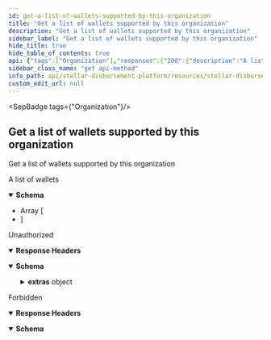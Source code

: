 ```yaml
---
id: get-a-list-of-wallets-supported-by-this-organization
title: "Get a list of wallets supported by this organization"
description: "Get a list of wallets supported by this organization"
sidebar_label: "Get a list of wallets supported by this organization"
hide_title: true
hide_table_of_contents: true
api: {"tags":["Organization"],"responses":{"200":{"description":"A list of wallets","content":{"application/json":{"schema":{"type":"array","items":{"type":"object","properties":{"id":{"type":"string"},"name":{"type":"string"},"homepage":{"type":"string"},"sep_10_client_domain":{"type":"string"},"deep_link_schema":{"type":"string"},"created_at":{"type":"string","format":"date-time"},"updated_at":{"type":"string","format":"date-time"}}}}}}},"401":{"description":"Unauthorized","headers":{},"content":{"application/json":{"schema":{"type":"object","properties":{"error":{"type":"string"},"extras":{"type":"object","properties":{"status":{"type":"number"},"message":{"type":"string"}}}},"example":{"error":"Not authorized","extras":{"status":401,"message":"Not authorized"}}},"examples":{"response":{"value":{"error":"Not authorized","extras":{"status":401,"message":"Not authorized"}}}}}}},"403":{"description":"Forbidden","headers":{},"content":{"application/json":{"schema":{"type":"object","properties":{"error":{"type":"string"}},"example":{"error":"Forbidden"}},"examples":{"response":{"value":{"error":"Forbidden"}}}}}}},"description":"Get a list of wallets supported by this organization","method":"get","path":"/wallets","securitySchemes":{"BearerAuth":{"type":"apiKey","name":"Authorization","in":"header","description":"JWT used for authorization"}},"info":{"title":"Stellar Disbursement Platform API","version":"","description":""},"postman":{"name":"Get a list of wallets supported by this organization","description":{"type":"text/plain"},"url":{"path":["wallets"],"host":["{{baseUrl}}"],"query":[],"variable":[]},"header":[{"key":"Accept","value":"application/json"}],"method":"GET"}}
sidebar_class_name: "get api-method"
info_path: api/stellar-disbursement-platform/resources/stellar-disbursement-platform-api
custom_edit_url: null
---
```



<SepBadge tags={"Organization"}/>


## Get a list of wallets supported by this organization



Get a list of wallets supported by this organization

<div><ApiTabs><TabItem label={"200"} value={"200"}><div>

A list of wallets

</div><div><MimeTabs schemaType={"response"}><TabItem label={"application/json"} value={"application/json"}><SchemaTabs><TabItem label={"Schema"} value={"Schema"}><details style={{}} data-collapsed={false} open={true}><summary style={{"textAlign":"left"}}><strong>Schema</strong></summary><div style={{"textAlign":"left","marginLeft":"1rem"}}></div><ul style={{"marginLeft":"1rem"}}><li><div style={{"fontSize":"var(--ifm-code-font-size)","opacity":"0.6","marginLeft":"-.5rem","paddingBottom":".5rem"}}>Array [</div></li><SchemaItem collapsible={false} name={"id"} required={false} schemaName={"string"} qualifierMessage={undefined} schema={{"type":"string"}}></SchemaItem><SchemaItem collapsible={false} name={"name"} required={false} schemaName={"string"} qualifierMessage={undefined} schema={{"type":"string"}}></SchemaItem><SchemaItem collapsible={false} name={"homepage"} required={false} schemaName={"string"} qualifierMessage={undefined} schema={{"type":"string"}}></SchemaItem><SchemaItem collapsible={false} name={"sep_10_client_domain"} required={false} schemaName={"string"} qualifierMessage={undefined} schema={{"type":"string"}}></SchemaItem><SchemaItem collapsible={false} name={"deep_link_schema"} required={false} schemaName={"string"} qualifierMessage={undefined} schema={{"type":"string"}}></SchemaItem><SchemaItem collapsible={false} name={"created_at"} required={false} schemaName={"date-time"} qualifierMessage={undefined} schema={{"type":"string","format":"date-time"}}></SchemaItem><SchemaItem collapsible={false} name={"updated_at"} required={false} schemaName={"date-time"} qualifierMessage={undefined} schema={{"type":"string","format":"date-time"}}></SchemaItem><li><div style={{"fontSize":"var(--ifm-code-font-size)","opacity":"0.6","marginLeft":"-.5rem"}}>]</div></li></ul></details></TabItem><TabItem label={"Example (from schema)"} value={"Example (from schema)"}><ResponseSamples responseExample={"[\n  {\n    \"id\": \"string\",\n    \"name\": \"string\",\n    \"homepage\": \"string\",\n    \"sep_10_client_domain\": \"string\",\n    \"deep_link_schema\": \"string\",\n    \"created_at\": \"2023-07-29T00:52:52.743Z\",\n    \"updated_at\": \"2023-07-29T00:52:52.743Z\"\n  }\n]"} language={"json"}></ResponseSamples></TabItem></SchemaTabs></TabItem></MimeTabs></div></TabItem><TabItem label={"401"} value={"401"}><div>

Unauthorized

</div><details style={{"textAlign":"left","marginBottom":"1rem"}} data-collaposed={true} open={false}><summary style={{}}><strong>Response Headers</strong></summary><ul style={{"marginLeft":"1rem"}}></ul></details><div><MimeTabs schemaType={"response"}><TabItem label={"application/json"} value={"application/json"}><SchemaTabs><TabItem label={"Schema"} value={"Schema"}><details style={{}} data-collapsed={false} open={true}><summary style={{"textAlign":"left"}}><strong>Schema</strong></summary><div style={{"textAlign":"left","marginLeft":"1rem"}}></div><ul style={{"marginLeft":"1rem"}}><SchemaItem collapsible={false} name={"error"} required={false} schemaName={"string"} qualifierMessage={undefined} schema={{"type":"string"}}></SchemaItem><SchemaItem collapsible={true} className={"schemaItem"}><details style={{}}><summary style={{}}><strong>extras</strong><span style={{"opacity":"0.6"}}> object</span></summary><div style={{"marginLeft":"1rem"}}><SchemaItem collapsible={false} name={"status"} required={false} schemaName={"number"} qualifierMessage={undefined} schema={{"type":"number"}}></SchemaItem><SchemaItem collapsible={false} name={"message"} required={false} schemaName={"string"} qualifierMessage={undefined} schema={{"type":"string"}}></SchemaItem></div></details></SchemaItem></ul></details></TabItem><TabItem label={"Example (from schema)"} value={"Example (from schema)"}><ResponseSamples responseExample={"{\n  \"error\": \"Not authorized\",\n  \"extras\": {\n    \"status\": 401,\n    \"message\": \"Not authorized\"\n  }\n}"} language={"json"}></ResponseSamples></TabItem><TabItem label={"response"} value={"response"}><ResponseSamples responseExample={"{\n  \"error\": \"Not authorized\",\n  \"extras\": {\n    \"status\": 401,\n    \"message\": \"Not authorized\"\n  }\n}"} language={"json"}></ResponseSamples></TabItem></SchemaTabs></TabItem></MimeTabs></div></TabItem><TabItem label={"403"} value={"403"}><div>

Forbidden

</div><details style={{"textAlign":"left","marginBottom":"1rem"}} data-collaposed={true} open={false}><summary style={{}}><strong>Response Headers</strong></summary><ul style={{"marginLeft":"1rem"}}></ul></details><div><MimeTabs schemaType={"response"}><TabItem label={"application/json"} value={"application/json"}><SchemaTabs><TabItem label={"Schema"} value={"Schema"}><details style={{}} data-collapsed={false} open={true}><summary style={{"textAlign":"left"}}><strong>Schema</strong></summary><div style={{"textAlign":"left","marginLeft":"1rem"}}></div><ul style={{"marginLeft":"1rem"}}><SchemaItem collapsible={false} name={"error"} required={false} schemaName={"string"} qualifierMessage={undefined} schema={{"type":"string"}}></SchemaItem></ul></details></TabItem><TabItem label={"Example (from schema)"} value={"Example (from schema)"}><ResponseSamples responseExample={"{\n  \"error\": \"Forbidden\"\n}"} language={"json"}></ResponseSamples></TabItem><TabItem label={"response"} value={"response"}><ResponseSamples responseExample={"{\n  \"error\": \"Forbidden\"\n}"} language={"json"}></ResponseSamples></TabItem></SchemaTabs></TabItem></MimeTabs></div></TabItem></ApiTabs></div>
